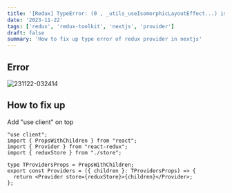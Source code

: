 ```yaml
---
title: '[Redux] TypeError: (0 , _utils_useIsomorphicLayoutEffect...) is not a function at stringify'
date: '2023-11-22'
tags: ['redux', 'redux-toolkit', 'nextjs', 'provider']
draft: false
summary: 'How to fix up type error of redux provider in nextjs'
---
```


## Error

![231122-032414](/static/images/redux-provider-error/231122-032414.png)

## How to fix up

Add "use client" on top

```typescript:provider.tsx
"use client";
import { PropsWithChildren } from "react";
import { Provider } from "react-redux";
import { reduxStore } from "./store";

type TProvidersProps = PropsWithChildren;
export const Providers = ({ children }: TProvidersProps) => {
  return <Provider store={reduxStore}>{children}</Provider>;
};

```
